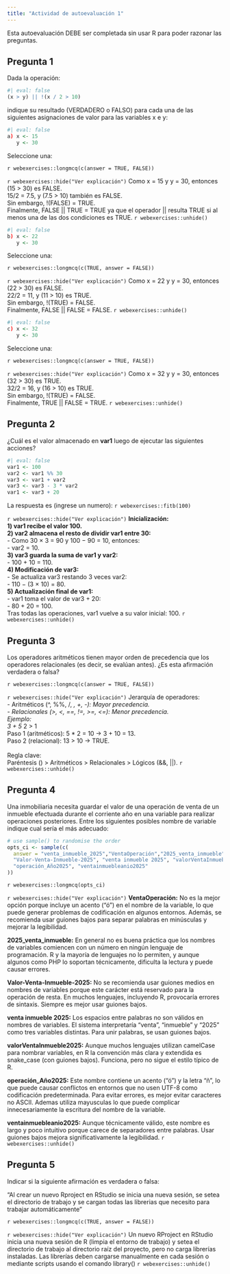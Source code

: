 ---
title: "Actividad de autoevaluación 1"
---

```{=latex}
\thispagestyle{primerapagina}
```

::: {.info data-latex=""}
Esta autoevaluación DEBE ser completada sin usar R para poder razonar las preguntas.
:::

## Pregunta 1

Dada la operación:

```{r}
#| eval: false
(x > y) || !(x / 2 > 10)
```

indique su resultado (VERDADERO o FALSO) para cada una de las siguientes asignaciones de valor para las variables x e y:

```{r}
#| eval: false
a) x <- 15
   y <- 30
```

Seleccione una:

`r webexercises::longmcq(c(answer = TRUE, FALSE))`

`r webexercises::hide("Ver explicación")`
Como x = 15 y y = 30, entonces (15 > 30) es FALSE.<br> 
15/2 = 7.5, y (7.5 > 10) también es FALSE.<br>
Sin embargo, !(FALSE) = TRUE. <br>
Finalmente, FALSE || TRUE = TRUE ya que el operador ||  resulta TRUE si al menos una de las dos condiciones es TRUE.
`r webexercises::unhide()`

```{r}
#| eval: false
b) x <- 22
   y <- 30
```

Seleccione una:

`r webexercises::longmcq(c(TRUE, answer = FALSE))`

`r webexercises::hide("Ver explicación")`
Como x = 22 y y = 30, entonces (22 > 30) es FALSE.<br> 
22/2 = 11, y (11 > 10) es TRUE.<br>
Sin embargo, !(TRUE) = FALSE. <br>
Finalmente, FALSE || FALSE = FALSE.
`r webexercises::unhide()`


```{r}
#| eval: false
c) x <- 32
   y <- 30
```

Seleccione una:

`r webexercises::longmcq(c(answer = TRUE, FALSE))`

`r webexercises::hide("Ver explicación")`
Como x = 32 y y = 30, entonces (32 > 30) es TRUE.<br> 
32/2 = 16, y (16 > 10) es TRUE.<br>
Sin embargo, !(TRUE) = FALSE. <br>
Finalmente, TRUE || FALSE = TRUE.
`r webexercises::unhide()`

## Pregunta 2

¿Cuál es el valor almacenado en **var1** luego de ejecutar las siguientes acciones? 

```{r}
#| eval: false
var1 <- 100
var2 <- var1 %% 30
var3 <- var1 + var2
var3 <- var3 - 3 * var2
var1 <- var3 + 20

```

La respuesta es (ingrese un numero): `r webexercises::fitb(100)`

`r webexercises::hide("Ver explicación")`
**Inicialización:**<br>
**1) var1 recibe el valor 100.**<br>
**2) var2 almacena el resto de dividir var1 entre 30:**<br>
- Como 30 × 3 = 90 y 100 − 90 = 10, entonces:<br>
- var2 = 10.<br>
**3) var3 guarda la suma de var1 y var2:**<br>
 - 100 + 10 = 110.<br>
**4) Modificación de var3:**<br>
- Se actualiza var3 restando 3 veces var2:<br>
- 110 − (3 × 10) = 80.<br>
**5) Actualización final de var1:**<br>
- var1 toma el valor de var3 + 20:<br>
- 80 + 20 = 100.<br>
Tras todas las operaciones, var1 vuelve a su valor inicial: 100.
`r webexercises::unhide()`

## Pregunta 3

Los operadores aritméticos tienen mayor orden de precedencia que los operadores relacionales (es decir, se evalúan antes). ¿Es esta afirmación verdadera o falsa?

`r webexercises::longmcq(c(answer = TRUE, FALSE))`

`r webexercises::hide("Ver explicación")`
Jerarquía de operadores:<br>
- Aritméticos (^, %%, /, *, +, -): Mayor precedencia.<br>
- Relacionales (>, <, ==, !=, >=, <=): Menor precedencia.<br>
Ejemplo:<br>
3 + 5 * 2 > 1<br>
Paso 1 (aritméticos): 5 * 2 = 10 → 3 + 10 = 13.<br>
Paso 2 (relacional): 13 > 10 → TRUE.<br>
<br>
Regla clave:<br>
Paréntesis () > Aritméticos > Relacionales > Lógicos (&&, ||).
`r webexercises::unhide()`

## Pregunta 4
Una inmobiliaria necesita guardar el valor de una operación de venta de un inmueble efectuada durante el corriente año en una variable para realizar operaciones posteriores. Entre los siguientes posibles nombre de variable indique cual sería el más adecuado:

```{r, include=FALSE}
# use sample() to randomise the order
opts_ci <- sample(c(
  answer = "venta_inmueble_2025","VentaOperación","2025_venta_inmueble",
  "Valor-Venta-Inmueble-2025", "venta inmueble 2025", "valorVentaInmueble2025", 
  "operación_Año2025", "ventainmuebleanio2025"
))
```

`r webexercises::longmcq(opts_ci)`

`r webexercises::hide("Ver explicación")`
**VentaOperación:** No es la mejor opción porque incluye un acento ("ó") en el nombre de la variable, lo que puede generar problemas de codificación en algunos entornos. Además, se recomienda usar guiones bajos para separar palabras en minúsculas y mejorar la legibilidad.

**2025_venta_inmueble:** En general no es buena práctica que los nombres de variables
comiencen con un número en ningún lenguaje de programación. R y la mayoría de lenguajes no lo permiten, y aunque algunos como PHP lo soportan técnicamente, dificulta la lectura y puede causar errores.

**Valor-Venta-Inmueble-2025:** No se recomienda usar guiones medios en nombres de variables porque este carácter está reservado para la operación de resta. En muchos lenguajes, incluyendo R, provocaría errores de sintaxis. Siempre es mejor usar guiones bajos.

**venta inmueble 2025:** Los espacios entre palabras no son válidos en nombres de variables. El sistema interpretaría "venta", "inmueble" y "2025" como tres variables distintas. Para unir palabras, se usan guiones bajos.

**valorVentaInmueble2025:** Aunque muchos lenguajes utilizan camelCase para nombrar variables, en R la convención más clara y extendida es snake_case (con guiones bajos). Funciona, pero no sigue el estilo típico de R.

**operación_Año2025:** Este nombre contiene un acento ("ó") y la letra "ñ", lo que puede causar conflictos en entornos que no usen UTF-8 como codificación predeterminada. Para evitar errores, es mejor evitar caracteres no ASCII. Ademas utiliza mayusculas lo que puede complicar innecesariamente la escritura del nombre de la variable.

**ventainmuebleanio2025:** Aunque técnicamente válido, este nombre es largo y poco intuitivo porque carece de separadores entre palabras. Usar guiones bajos mejora significativamente la legibilidad.
`r webexercises::unhide()`

## Pregunta 5

Indicar si la siguiente afirmación es verdadera o falsa:

“Al crear un nuevo Rproject en RStudio se inicia una nueva sesión, se setea el directorio de trabajo y se cargan todas las librerias que necesito para trabajar automáticamente”

`r webexercises::longmcq(c(TRUE, answer = FALSE))`

`r webexercises::hide("Ver explicación")`
Un nuevo RProject en RStudio inicia una nueva sesión de R (limpia el entorno de trabajo) y setea el directorio de trabajo al directorio raíz del proyecto, pero no carga librerías instaladas. Las librerías deben cargarse manualmente en cada sesión o mediante scripts usando el comando library()
`r webexercises::unhide()`

